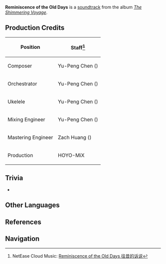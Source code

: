 {{Soundtrack Infobox
|title          =
|image          = The Shimmering Voyage.jpg
|album          = The Shimmering Voyage
|disc           = 1
|number         = 14
|featured       =
|featured2      =
|featured3      =
|featured_disc  =
|featured_disc2 =
|featured_disc3 =
|youtube_id     = cdC8wPt_SPw
|youtube_time   = 1462
|spotify_id     = 0Q6Z2RHJq6hPrTIVcSnCXE
|played_in      = Golden Apple Archipelago
|during         = [[Golden Apple Archipelago]]
|domain         =
|previous       = Cozy Company
|next           = Faraway Solicitude
}}
'''Reminiscence of the Old Days''' is a [[soundtrack]] from the album ''[[The Shimmering Voyage]]''.

==Production Credits==
{| class="wikitable" style="text-align:left; height:0.5em"
! Position
! Staff<ref>NetEase Cloud Music: [https://music.163.com/#/song?id=1861403392 Reminiscence of the Old Days 往昔的诉说]</ref>
|-
! Composer
| Yu-Peng Chen ({{Lang|zh=陈致逸|mini=1}})
|-
! Orchestrator
| Yu-Peng Chen ({{Lang|zh=陈致逸|mini=1}})
|-
! Ukelele
| Yu-Peng Chen ({{Lang|zh=陈致逸|mini=1}})
|-
! Mixing Engineer
| Yu-Peng Chen ({{Lang|zh=陈致逸|mini=1}})
|-
! Mastering Engineer
| Zach Huang ({{Lang|zh=黄巍|mini=1}})
|-
! Production
| HOYO-MiX
|}

==Trivia==
* {{Transclude|Comforting Quietude|GAATheme3|section=1}}

==Other Languages==
{{Other Languages|default_hidden = 1
|en      = Reminiscence of the Old Days
|zhs     = 往昔的诉说
|zhs_rm  = Wǎngxī de Sùshuō
|zht     = 往昔的訴說
|zht_rm  = Wǎngxī de Sùshuō
|ja      = 昔の語り
|ja_rm   = Mukashi no Katari
}}

==References==
{{Reflist}}

==Navigation==
{{Soundtrack Navbox|The Shimmering Voyage}}